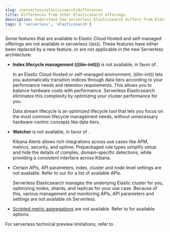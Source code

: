 ```yaml
---
slug: /serverless/elasticsearch/differences
title: Differences from other Elasticsearch offerings
description: Understand how serverless Elasticsearch differs from Elastic Cloud Hosted and self-managed offerings.
tags: [ 'serverless', 'elasticsearch']
---
```


<DocBadge template="technical preview" />

Some features that are available in Elastic Cloud Hosted and self-managed offerings are not available in serverless ((es)). 
These features have either been replaced by a new feature, or are not applicable in the new Serverless architecture:

- **Index lifecycle management (((ilm-init)))** is not available, in favor of **<DocLink slug="/serverless/index-management" section="manage-data-streams" 
text="data stream lifecycle"/>**. 

  In an Elastic Cloud Hosted or self-managed environment, ((ilm-init)) lets you automatically transition indices through data tiers according to your 
  performance needs and retention requirements. This allows you to balance hardware costs with performance. Serverless Elasticsearch eliminates this 
  complexity by optimizing your cluster performance for you. 
  
  Data stream lifecycle is an optimized lifecycle tool that lets you focus on the most common lifecycle management needs, without unnecessary 
  hardware-centric concepts like data tiers.
  <br/>
- **Watcher** is not available, in favor of **<DocLink slug="/serverless/elasticsearch/explore-your-data-alerting" text="Kibana Alerts"/>**. 

  Kibana Alerts allows rich integrations across use cases like APM, metrics, security, and uptime. Prepackaged rule types simplify setup and 
  hide the details of complex, domain-specific detections, while providing a consistent interface across Kibana.
  <br/>
- Certain APIs, API parameters, index, cluster and node level settings are not available. Refer to our 
  <DocLink slug="/serverless/elasticsearch/http-apis" text="REST API references"/> for a list of available APIs.

  Serverless Elasticsearch manages the underlying Elastic cluster for you, optimizing nodes, shards, and replicas for your use case. 
  Because of this, various management and monitoring APIs, API parameters and settings are not available on Serverless.
  <br/>
- [Scripted metric aggregations](((ref))/search-aggregations-metrics-scripted-metric-aggregation.html) are not available. Refer to <DocLink slug="/serverless/elasticsearch/explore-your-data-aggregations" text="Aggregations"/> for available options.

<DocCallOut title="Other limitations" color="warning">

For serverless technical preview limitations, refer to <DocLink slug="/serverless/elasticsearch/technical-preview-limitations" text="Technical preview limitations"/>. 

</DocCallOut>
